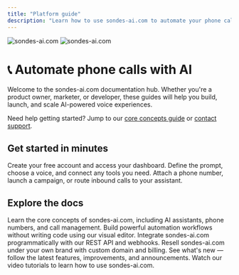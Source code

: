 ```yaml
---
title: "Platform guide"
description: "Learn how to use sondes-ai.com to automate your phone calls with AI"
---
```


<img
  className="block dark:hidden"
  src="https://sondes-ai.com/ogimage-en.jpg"
  alt="sondes-ai.com"
/>
<img
  className="hidden dark:block"
  src="https://sondes-ai.com/ogimage-en.jpg"
  alt="sondes-ai.com"
/>

# 📞 Automate phone calls with AI

Welcome to the sondes-ai.com documentation hub. Whether you're a product owner, marketer, or developer, these guides will help you build, launch, and scale AI-powered voice experiences.

<Note>
  Need help getting started? Jump to our <a href="/getting-started/core-concepts">core concepts guide</a> or <a href="https://sondes-ai.com/contact">contact support</a>.
</Note>

## Get started in minutes

<Steps>
  <Step title="Sign up on sondes-ai.com">Create your free account and access your dashboard.</Step>
  <Step title="Create your first AI assistant">Define the prompt, choose a voice, and connect any tools you need.</Step>
  <Step title="Start making & receiving calls">Attach a phone number, launch a campaign, or route inbound calls to your assistant.</Step>
</Steps>

## Explore the docs

<CardGroup cols={3}>
  <Card
    title="Platform Guide"
    icon="book"
    href="/platform-guide/overview"
    color="#B221C4">
    Learn the core concepts of sondes-ai.com, including AI assistants, phone
    numbers, and call management.
  </Card>
  <Card
    title="No-Code Automation"
    icon="wand-magic-sparkles"
    href="/automation-platform/introduction"
    color="pink">
    Build powerful automation workflows without writing code using our visual
    editor.
  </Card>
  <Card
    title="API Reference"
    icon="code"
    href="/api-reference/introduction"
    color="blue">
    Integrate sondes-ai.com programmatically with our REST API and webhooks.
  </Card>
  <Card
    title="White Label Program"
    icon="tag"
    href="/white-label/overview"
    color="red">
    Resell sondes-ai.com under your own brand with custom domain and billing.
  </Card>
  <Card
    title="Product Updates"
    icon="scroll"
    href="/releases/"
    color="#ffbb00">
    See what's new — follow the latest features, improvements, and announcements.
  </Card>
  <Card
    title="Video Tutorials"
    icon="video"
    href="/automation-platform/tutorials/"
    color="red">
    Watch our video tutorials to learn how to use sondes-ai.com.
  </Card>
</CardGroup>
